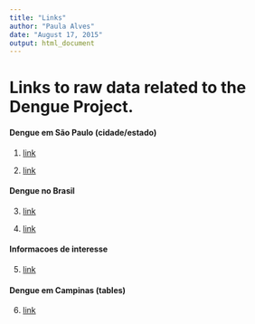 ```yaml
---
title: "Links"
author: "Paula Alves"
date: "August 17, 2015"
output: html_document
---
```


# Links to raw data related to the Dengue Project.  

#### Dengue em São Paulo (cidade/estado)
1. [link](http://www.cve.saude.sp.gov.br/htm/zoo/dengue_dados.html)  

2. [link](http://portalsaude.saude.gov.br/index.php/situacao-epidemiologica-dados-dengue)  

#### Dengue no Brasil
3. [link](http://dados.gov.br/dataset/taxa-de-incidencia-da-dengue)

4. [link](http://dados.gov.br/dataset/odm6_dengue)

#### Informacoes de interesse
5. [link](http://www.combateadengue.com.br/category/documentos-para-download/acoes-de-combate-dengue/)

#### Dengue em Campinas (tables)
6. [link](https://dengue.campinas.sp.gov.br/sites/default/files/boletins/boletim-01-sintese_dados_dengue_campinas_2014_07_30.pdf)

